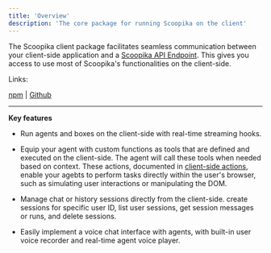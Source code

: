```yaml
---
title: 'Overview'
description: 'The core package for running Scoopika on the client'
---
```


The Scoopika client package facilitates seamless communication between your client-side application and a [Scoopika API Endpoint](/packages/ts/scoopika/endpoint). This gives you access to use most of Scoopika's functionalities on the client-side.

Links:

[<Icon icon="npm" /> npm](https://npmjs.com/package/@scoopika/client) |
[<Icon icon="github" /> Github](https://github.com/Scoopika/client)

---

**Key features**

- Run agents and boxes on the client-side with real-time streaming hooks.

- Equip your agent with custom functions as tools that are defined and executed on the client-side. The agent will call these tools when needed based on context. These actions, documented in [client-side actions](/tools/client-side-actions), enable your agebts to perform tasks directly within the user's browser, such as simulating user interactions or manipulating the DOM.

- Manage chat or history sessions directly from the client-side. create sessions for specific user ID, list user sessions, get session messages or runs, and delete sessions.

- Easily implement a voice chat interface with agents, with built-in user voice recorder and real-time agent voice player.